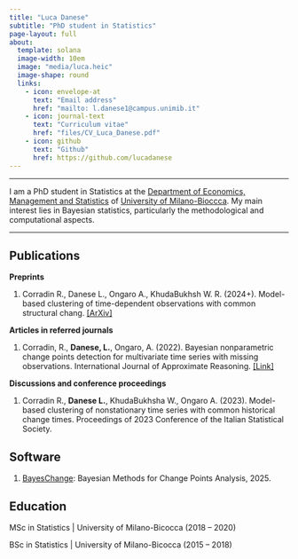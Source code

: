 ```yaml
---
title: "Luca Danese"
subtitle: "PhD student in Statistics"
page-layout: full
about:
  template: solana
  image-width: 10em
  image: "media/luca.heic"
  image-shape: round
  links:
    - icon: envelope-at
      text: "Email address"
      href: "mailto: l.danese1@campus.unimib.it"
    - icon: journal-text
      text: "Curriculum vitae"
      href: "files/CV_Luca_Danese.pdf"
    - icon: github
      text: "Github"
      href: https://github.com/lucadanese
---
```


------------------------------------------------------------------------

I am a PhD student in Statistics at the [Department of Economics, Management and Statistics](https://www.dems.unimib.it/en) of [University of Milano-Bioccca](https://www.unimib.it/). My main interest lies in Bayesian statistics, particularly the methodological and computational aspects.

------------------------------------------------------------------------

## Publications

**Preprints**

1.  Corradin R., Danese L., Ongaro A., KhudaBukhsh W. R. (2024+). Model-based clustering of time-dependent observations with common structural chang. [\[ArXiv\]](https://arxiv.org/abs/2410.09552)

**Articles in referred journals**

1.  Corradin, R., **Danese, L.**, Ongaro, A. (2022). Bayesian nonparametric change points detection for multivariate time series with missing observations. International Journal of Approximate Reasoning. [\[Link\]](https://www.sciencedirect.com/science/article/pii/S0888613X21002231)

**Discussions and conference proceedings**

1.  Corradin R., **Danese L.**, KhudaBukhsha W., Ongaro A. (2023). Model-based clustering of nonstationary time series with common historical change times. Proceedings of 2023 Conference of the Italian Statistical Society.

## Software

1.  [BayesChange](https://cran.r-project.org/web/packages/BayesChange/index.html): Bayesian Methods for Change Points Analysis, 2025.

## Education

MSc in Statistics \| University of Milano-Bicocca (2018 – 2020)

BSc in Statistics \| University of Milano-Bicocca (2015 – 2018)
